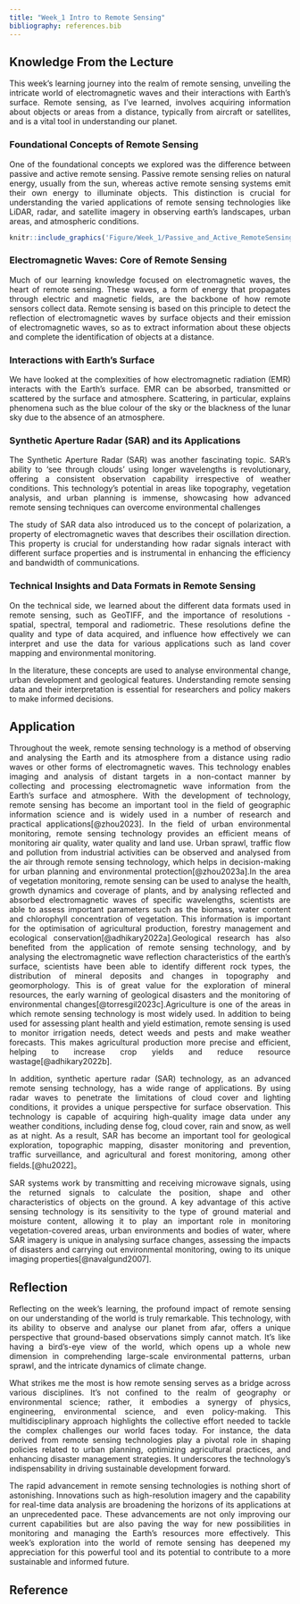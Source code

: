 ```yaml
---
title: "Week_1 Intro to Remote Sensing"
bibliography: references.bib
---
```


## **Knowledge From the Lecture**

::: {style="text-align: justify;"}
This week's learning journey into the realm of remote sensing, unveiling the intricate world of electromagnetic waves and their interactions with Earth's surface. Remote sensing, as I've learned, involves acquiring information about objects or areas from a distance, typically from aircraft or satellites, and is a vital tool in understanding our planet.
:::

### Foundational Concepts of Remote Sensing

::: {style="text-align: justify;"}
One of the foundational concepts we explored was the difference between passive and active remote sensing. Passive remote sensing relies on natural energy, usually from the sun, whereas active remote sensing systems emit their own energy to illuminate objects. This distinction is crucial for understanding the varied applications of remote sensing technologies like LiDAR, radar, and satellite imagery in observing earth's landscapes, urban areas, and atmospheric conditions.

```r
knitr::include_graphics('Figure/Week_1/Passive_and_Active_RemoteSensing.png')
```
:::

### Electromagnetic Waves: Core of Remote Sensing

::: {style="text-align: justify;"}
Much of our learning knowledge focused on electromagnetic waves, the heart of remote sensing. These waves, a form of energy that propagates through electric and magnetic fields, are the backbone of how remote sensors collect data. Remote sensing is based on this principle to detect the reflection of electromagnetic waves by surface objects and their emission of electromagnetic waves, so as to extract information about these objects and complete the identification of objects at a distance.
:::

### Interactions with Earth's Surface

::: {style="text-align: justify;"}
We have looked at the complexities of how electromagnetic radiation (EMR) interacts with the Earth's surface. EMR can be absorbed, transmitted or scattered by the surface and atmosphere. Scattering, in particular, explains phenomena such as the blue colour of the sky or the blackness of the lunar sky due to the absence of an atmosphere.
:::

### Synthetic Aperture Radar (SAR) and its Applications

::: {style="text-align: justify;"}
The Synthetic Aperture Radar (SAR) was another fascinating topic. SAR's ability to 'see through clouds' using longer wavelengths is revolutionary, offering a consistent observation capability irrespective of weather conditions. This technology's potential in areas like topography, vegetation analysis, and urban planning is immense, showcasing how advanced remote sensing techniques can overcome environmental challenges

The study of SAR data also introduced us to the concept of polarization, a property of electromagnetic waves that describes their oscillation direction. This property is crucial for understanding how radar signals interact with different surface properties and is instrumental in enhancing the efficiency and bandwidth of communications.
:::

### Technical Insights and Data Formats in Remote Sensing

::: {style="text-align: justify;"}
On the technical side, we learned about the different data formats used in remote sensing, such as GeoTIFF, and the importance of resolutions - spatial, spectral, temporal and radiometric. These resolutions define the quality and type of data acquired, and influence how effectively we can interpret and use the data for various applications such as land cover mapping and environmental monitoring.

In the literature, these concepts are used to analyse environmental change, urban development and geological features. Understanding remote sensing data and their interpretation is essential for researchers and policy makers to make informed decisions.
:::

## **Application**
::: {style="text-align: justify;"}
Throughout the week, remote sensing technology is a method of observing and analysing the Earth and its atmosphere from a distance using radio waves or other forms of electromagnetic waves. This technology enables imaging and analysis of distant targets in a non-contact manner by collecting and processing electromagnetic wave information from the Earth's surface and atmosphere. With the development of technology, remote sensing has become an important tool in the field of geographic information science and is widely used in a number of research and practical applications[@zhou2023]. In the field of urban environmental monitoring, remote sensing technology provides an efficient means of monitoring air quality, water quality and land use. Urban sprawl, traffic flow and pollution from industrial activities can be observed and analysed from the air through remote sensing technology, which helps in decision-making for urban planning and environmental protection[@zhou2023a].In the area of vegetation monitoring, remote sensing can be used to analyse the health, growth dynamics and coverage of plants, and by analysing reflected and absorbed electromagnetic waves of specific wavelengths, scientists are able to assess important parameters such as the biomass, water content and chlorophyll concentration of vegetation. This information is important for the optimisation of agricultural production, forestry management and ecological conservation[@adhikary2022a].Geological research has also benefited from the application of remote sensing technology, and by analysing the electromagnetic wave reflection characteristics of the earth's surface, scientists have been able to identify different rock types, the distribution of mineral deposits and changes in topography and geomorphology. This is of great value for the exploration of mineral resources, the early warning of geological disasters and the monitoring of environmental changes[@torresgil2023c].Agriculture is one of the areas in which remote sensing technology is most widely used. In addition to being used for assessing plant health and yield estimation, remote sensing is used to monitor irrigation needs, detect weeds and pests and make weather forecasts. This makes agricultural production more precise and efficient, helping to increase crop yields and reduce resource wastage[@adhikary2022b].

In addition, synthetic aperture radar (SAR) technology, as an advanced remote sensing technology, has a wide range of applications. By using radar waves to penetrate the limitations of cloud cover and lighting conditions, it provides a unique perspective for surface observation. This technology is capable of acquiring high-quality image data under any weather conditions, including dense fog, cloud cover, rain and snow, as well as at night. As a result, SAR has become an important tool for geological exploration, topographic mapping, disaster monitoring and prevention, traffic surveillance, and agricultural and forest monitoring, among other fields.[@hu2022]。

SAR systems work by transmitting and receiving microwave signals, using the returned signals to calculate the position, shape and other characteristics of objects on the ground. A key advantage of this active sensing technology is its sensitivity to the type of ground material and moisture content, allowing it to play an important role in monitoring vegetation-covered areas, urban environments and bodies of water, where SAR imagery is unique in analysing surface changes, assessing the impacts of disasters and carrying out environmental monitoring, owing to its unique imaging properties[@navalgund2007].
::: 

## **Reflection**

::: {style="text-align: justify;"}
Reflecting on the week's learning, the profound impact of remote sensing on our understanding of the world is truly remarkable. This technology, with its ability to observe and analyse our planet from afar, offers a unique perspective that ground-based observations simply cannot match. It's like having a bird's-eye view of the world, which opens up a whole new dimension in comprehending large-scale environmental patterns, urban sprawl, and the intricate dynamics of climate change.

What strikes me the most is how remote sensing serves as a bridge across various disciplines. It's not confined to the realm of geography or environmental science; rather, it embodies a synergy of physics, engineering, environmental science, and even policy-making. This multidisciplinary approach highlights the collective effort needed to tackle the complex challenges our world faces today. For instance, the data derived from remote sensing technologies play a pivotal role in shaping policies related to urban planning, optimizing agricultural practices, and enhancing disaster management strategies. It underscores the technology's indispensability in driving sustainable development forward.

The rapid advancement in remote sensing technologies is nothing short of astonishing. Innovations such as high-resolution imagery and the capability for real-time data analysis are broadening the horizons of its applications at an unprecedented pace. These advancements are not only improving our current capabilities but are also paving the way for new possibilities in monitoring and managing the Earth's resources more effectively. This week's exploration into the world of remote sensing has deepened my appreciation for this powerful tool and its potential to contribute to a more sustainable and informed future.
:::

## **Reference**
